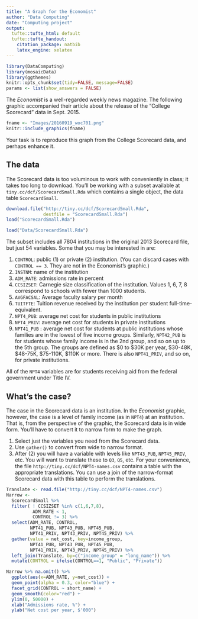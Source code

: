 ```yaml
---
title: "A Graph for the Economist"
author: "Data Computing"
date: "Computing project"
output:
  tufte::tufte_html: default
  tufte::tufte_handout:
    citation_package: natbib
    latex_engine: xelatex
---
```


```r
library(DataComputing)
library(mosaicData)
library(ggthemes)
knitr::opts_chunk$set(tidy=FALSE, message=FALSE)
params <- list(show_answers = FALSE)
```

The *Economist* is a well-regarded weekly news magazine.  The following graphic accompanied their article about the release of the "College Scorecard" data in Sept. 2015.

\medskip

```r
fname <- "Images/20160919_woc701.png"
knitr::include_graphics(fname)
```  

Your task is to reproduce this graph from the College Scorecard data, and perhaps enhance it.

## The data

The Scorecard data is too voluminous to work with conveniently in class; it takes too long to download.  You'll be working with a subset available at `tiny.cc/dcf/ScorecardSmall.Rda` which contains a single object, the data table `ScorecardSmall`.
```r
download.file("http://tiny.cc/dcf/ScorecardSmall.Rda", 
              destfile = "ScorecardSmall.Rda")
load("ScorecardSmall.Rda")
```
```r
load("Data/ScorecardSmall.Rda")
```

The subset includes all 7804 institutions in the original 2013 Scorecard file, but just 54 variables.  Some that you may be interested in are:

1. `CONTROL`: public (1) or private (2) institution. (You can discard cases with `CONTROL == 3`. They are not in the Economist's graphic.)
#. `INSTNM`: name of the institution
#. `ADM_RATE`: admissions rate in percent
#. `CCSIZSET`: Carnegie size classification of the institution.  Values 1, 6, 7, 8 correspond to schools with fewer than 1000 students.
#. `AVGFACSAL`: Average faculty salary per month
#. `TUITFTE`: Tuition revenue received by the institution per student full-time-equivalent.
#. `NPT4_PUB`: average net cost for students in public institutions
#. `NPT4_PRIV`: average net cost for students in private institutions
#. `NPT41_PUB` : average net cost for students at public institutions whose families are in the lowest of five income groups. Similarly, `NPT42_PUB` is for students whose family income is in the 2nd group, and so on up to the 5th group. The groups are defined as $0 to $30K per year, $30-48K, $48-75K, $75-110K, $110K or more.   There is also `NPT41_PRIV`, and so on, for private institutions. 

All of the `NPT4` variables are for students receiving aid from the federal government under Title IV.

## What's the case?

The case in the Scorecard data is an institution.  In the *Economist* graphic, however, the case is a level of family income (as in `NPT4`) at an institution.  That is, from the perspective of the graphic, the Scorecard data is in wide form.  You'll have to convert it to narrow form to make the graph.

1. Select just the variables you need from the Scorecard data.
2. Use `gather()` to convert from wide to narrow format.
3. After (2) you will have a variable with levels like `NPT43_PUB`, `NPT45_PRIV`, etc. You will want to translate these to `Q3`, `Q5`, etc.  For your convenience, the file `http://tiny.cc/dcf/NPT4-names.csv` contains a table with the appropriate translations.  You can use a join of the narrow-format Scorecard data with this table to perform the translations.


```r
Translate <- read.file("http://tiny.cc/dcf/NPT4-names.csv")
Narrow <- 
  ScorecardSmall %>%
  filter( ! CCSIZSET %in% c(1,6,7,8), 
          ADM_RATE < 1,
          CONTROL != 3) %>%
  select(ADM_RATE, CONTROL, 
         NPT41_PUB, NPT43_PUB, NPT45_PUB,
         NPT41_PRIV, NPT43_PRIV, NPT45_PRIV) %>%
  gather(value = net_cost, key=income_group, 
         NPT41_PUB, NPT43_PUB, NPT45_PUB, 
         NPT41_PRIV, NPT43_PRIV, NPT45_PRIV) %>%
  left_join(Translate, by=c("income_group" = "long_name")) %>%
  mutate(CONTROL = ifelse(CONTROL==1, "Public", "Private"))
```

```r
Narrow %>% na.omit() %>%
  ggplot(aes(x=ADM_RATE, y=net_cost)) + 
  geom_point(alpha = 0.3, color="blue") + 
  facet_grid(CONTROL ~ short_name) +
  geom_smooth(color="red") + 
  ylim(0, 50000) +
  xlab("Admissions rate, %") +
  ylab("Net cost per year, $'000") 
```
